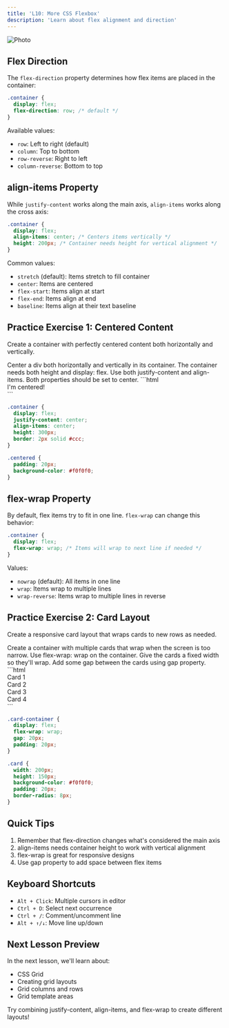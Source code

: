 ```yaml
---
title: 'L10: More CSS Flexbox'
description: 'Learn about flex alignment and direction'
---
```


<img src="https://picsum.photos/700/300?random=5" align="center" border-radius="20px" alt="Photo" />

## Flex Direction

The `flex-direction` property determines how flex items are placed in the container:

```css
.container {
  display: flex;
  flex-direction: row; /* default */
}
```

Available values:
- `row`: Left to right (default)
- `column`: Top to bottom
- `row-reverse`: Right to left
- `column-reverse`: Bottom to top

## align-items Property

While `justify-content` works along the main axis, `align-items` works along the cross axis:

```css
.container {
  display: flex;
  align-items: center; /* Centers items vertically */
  height: 200px; /* Container needs height for vertical alignment */
}
```

Common values:
- `stretch` (default): Items stretch to fill container
- `center`: Items are centered
- `flex-start`: Items align at start
- `flex-end`: Items align at end
- `baseline`: Items align at their text baseline

## Practice Exercise 1: Centered Content

Create a container with perfectly centered content both horizontally and vertically.

<Accordion title="🎯 Task">
Center a div both horizontally and vertically in its container.
</Accordion>

<Accordion title="🔍 Hint 1">
The container needs both height and display: flex.
</Accordion>

<Accordion title="🔍 Hint 2">
Use both justify-content and align-items.
</Accordion>

<Accordion title="🔍 Hint 3">
Both properties should be set to center.
</Accordion>

<Accordion title="💡 Solution">
```html
<div class="container">
  <div class="centered">
    I'm centered!
  </div>
</div>
```

```css
.container {
  display: flex;
  justify-content: center;
  align-items: center;
  height: 300px;
  border: 2px solid #ccc;
}

.centered {
  padding: 20px;
  background-color: #f0f0f0;
}
```
</Accordion>

## flex-wrap Property

By default, flex items try to fit in one line. `flex-wrap` can change this behavior:

```css
.container {
  display: flex;
  flex-wrap: wrap; /* Items will wrap to next line if needed */
}
```

Values:
- `nowrap` (default): All items in one line
- `wrap`: Items wrap to multiple lines
- `wrap-reverse`: Items wrap to multiple lines in reverse

## Practice Exercise 2: Card Layout

Create a responsive card layout that wraps cards to new rows as needed.

<Accordion title="🎯 Task">
Create a container with multiple cards that wrap when the screen is too narrow.
</Accordion>

<Accordion title="🔍 Hint 1">
Use flex-wrap: wrap on the container.
</Accordion>

<Accordion title="🔍 Hint 2">
Give the cards a fixed width so they'll wrap.
</Accordion>

<Accordion title="🔍 Hint 3">
Add some gap between the cards using gap property.
</Accordion>

<Accordion title="💡 Solution">
```html
<div class="card-container">
  <div class="card">Card 1</div>
  <div class="card">Card 2</div>
  <div class="card">Card 3</div>
  <div class="card">Card 4</div>
</div>
```

```css
.card-container {
  display: flex;
  flex-wrap: wrap;
  gap: 20px;
  padding: 20px;
}

.card {
  width: 200px;
  height: 150px;
  background-color: #f0f0f0;
  padding: 20px;
  border-radius: 8px;
}
```
</Accordion>

## Quick Tips

1. Remember that flex-direction changes what's considered the main axis
2. align-items needs container height to work with vertical alignment
3. flex-wrap is great for responsive designs
4. Use gap property to add space between flex items

## Keyboard Shortcuts

- `Alt + Click`: Multiple cursors in editor
- `Ctrl + D`: Select next occurrence
- `Ctrl + /`: Comment/uncomment line
- `Alt + ↑/↓`: Move line up/down

## Next Lesson Preview
In the next lesson, we'll learn about:
- CSS Grid
- Creating grid layouts
- Grid columns and rows
- Grid template areas

Try combining justify-content, align-items, and flex-wrap to create different layouts! 